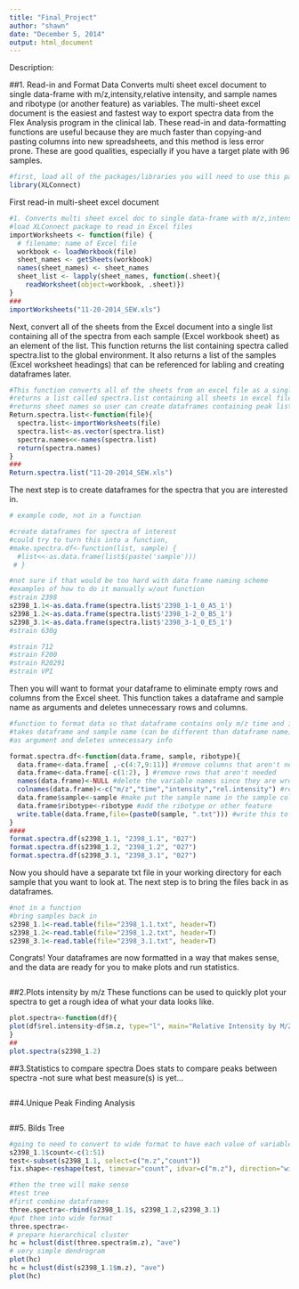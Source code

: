 ```yaml
---
title: "Final_Project"
author: "shawn"
date: "December 5, 2014"
output: html_document
---
```


Description:

##1. Read-in and Format Data
Converts multi sheet excel document to single data-frame with m/z,intensity,relative intensity, and sample names and ribotype (or another feature) as variables. The multi-sheet excel document is the easiest and fastest way to export spectra data from the Flex Analysis program in the clinical lab. 
These read-in and data-formatting functions are useful because they are much faster than copying-and pasting columns into new spreadsheets, and this method is less error prone. These are good qualities, especially if you have a target plate with 96 samples. 

```r
#first, load all of the packages/libraries you will need to use this package
library(XLConnect)

```
First read-in multi-sheet excel document
```r
#1. Converts multi sheet excel doc to single data-frame with m/z,intensity, 
#load XLConnect package to read in Excel files
importWorksheets <- function(file) {
  # filename: name of Excel file
  workbook <- loadWorkbook(file)
  sheet_names <- getSheets(workbook)
  names(sheet_names) <- sheet_names
  sheet_list <- lapply(sheet_names, function(.sheet){
    readWorksheet(object=workbook, .sheet)})
}
###
importWorksheets("11-20-2014_SEW.xls")
```
Next, convert all of the sheets from the Excel document into a single list containing all of the spectra from each sample (Excel workbook sheet) as an element of the list. This function returns the list containing spectra called spectra.list to the global environment. It also returns a list of the samples (Excel worksheet headings) that can be referenced for labling and creating dataframes later.
```r
#This function converts all of the sheets from an excel file as a single list
#returns a list called spectra.list containing all sheets in excel file to global enironment
#returns sheet names so user can create dataframes containing peak lists of interest
Return.spectra.list<-function(file){
  spectra.list<-importWorksheets(file)
  spectra.list<-as.vector(spectra.list)
  spectra.names<<-names(spectra.list)
  return(spectra.names)
}
###
Return.spectra.list("11-20-2014_SEW.xls")
```
The next step is to create dataframes for the spectra that you are interested in.

```r
# example code, not in a function

#create dataframes for spectra of interest
#could try to turn this into a function, 
#make.spectra.df<-function(list, sample) {
  #list<<-as.data.frame(list$(paste('sample')))
 # }

#not sure if that would be too hard with data frame naming scheme
#examples of how to do it manually w/out function
#strain 2398
s2398_1.1<-as.data.frame(spectra.list$'2398_1-1_0_A5_1')
s2398_1.2<-as.data.frame(spectra.list$'2398_1-2_0_B5_1')
s2398_3.1<-as.data.frame(spectra.list$'2398_3-1_0_E5_1')
#strain 630g

#strain 712
#strain F200
#strain R20291
#strain VPI

```
Then you will want to format your dataframe to eliminate empty rows and columns from the Excel sheet. This function takes a dataframe and sample name as arguments and deletes unnecessary rows and columns.

```r
#function to format data so that dataframe contains only m/z time and intensity
#takes dataframe and sample name (can be different than dataframe name)
#as argument and deletes unnecessary info

format.spectra.df<-function(data.frame, sample, ribotype){
  data.frame<-data.frame[ ,-c(4:7,9:11)] #remove columns that aren't needed
  data.frame<-data.frame[-c(1:2), ] #remove rows that aren't needed
  names(data.frame)<-NULL #delete the variable names since they are wrong
  colnames(data.frame)<-c("m/z","time","intensity","rel.intensity") #rename
  data.frame$sample<-sample #make put the sample name in the sample column
  data.frame$ribotype<-ribotype #add the ribotype or other feature
  write.table(data.frame,file=(paste0(sample, ".txt"))) #write this to a txt file in working directory
}
####
format.spectra.df(s2398_1.1, "2398_1.1", "027")
format.spectra.df(s2398_1.2, "2398_1.2", "027")
format.spectra.df(s2398_3.1, "2398_3.1", "027")
```
Now you should have a separate txt file in your working directory for each sample that you want to look at. The next step is to bring the files back in as dataframes. 
```r
#not in a function
#bring samples back in 
s2398_1.1<-read.table(file="2398_1.1.txt", header=T)
s2398_1.2<-read.table(file="2398_1.2.txt", header=T)
s2398_3.1<-read.table(file="2398_3.1.txt", header=T)
```
Congrats! Your dataframes are now formatted in a way that makes sense, and the data are ready for you to make plots and run statistics. 
```r

```
##2.Plots intensity by m/z
These functions can be used to quickly plot your spectra to get a rough idea of what your data looks like. 
```r
plot.spectra<-function(df){
plot(df$rel.intensity~df$m.z, type="l", main="Relative Intensity by M/Z", xlab="M/Z", ylab="Relative Intensity" , xlim=c(2000,13000), ylim=c(0,1),col=rainbow(30))
}
##
plot.spectra(s2398_1.2)
```
##3.Statistics to compare spectra
Does stats to compare peaks between spectra
-not sure what best measure(s) is yet…
```r

```
##4.Unique Peak Finding Analysis
```r

```
##5. Bilds Tree 

```r
#going to need to convert to wide format to have each value of variable (m/z) as a column, and samples as a row.
s2398_1.1$count<-c(1:51)
test<-subset(s2398_1.1, select=c("m.z","count"))
fix.shape<-reshape(test, timevar="count", idvar=c("m.z"), direction="wide")

#then the tree will make sense
#test tree
#first combine dataframes
three.spectra<-rbind(s2398_1.1$, s2398_1.2,s2398_3.1)
#put them into wide format
three.spectra<-
# prepare hierarchical cluster
hc = hclust(dist(three.spectra$m.z), "ave")
# very simple dendrogram
plot(hc)
hc = hclust(dist(s2398_1.1$m.z), "ave")
plot(hc)
```

